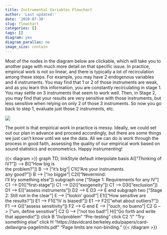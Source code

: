 ```yaml
---
title: Instrumental Variables Flowchart
author: 'Last updated:'
date: '2020-07-30'
slug: flowchart
categories: []
tags: []
diagram: yes
diagram_parallax: no
image_size: contain
---
```



Most of the nodes in the diagram below are clickable, which will take you to another page with much more detail on that specific issue. In practice, empirical work is not so linear, and there is typically a lot of recirculation among these steps. For example, you may have 2 endogenous variables and 4 instruments. You may find that 1 or 2 of those instruments are weak, and as you learn this information, you are constantly recirculating in stage 1. You may settle on 3 instruments that seem to work well. Then, in Stage 2, you may find that your results are very sensitive with those instruments, but less sensitive when relying on only 2 of those 3 instruments. So now you go back to step 1, evaluate just those 2 instruments, etc.

![](https://media.giphy.com/media/l0IylOPCNkiqOgMyA/giphy.gif)

The point is that empirical work in practice is messy. Ideally, we could set out our plan in advance and proceed accordingly, but there are some things we just can't know until we see the data. All we can do is work through the process in good faith, assessing the quality of our empirical work based on sound statistics and econometrics. Happy instrumenting!


{{< diagram >}}
graph TD;
    linkStyle default interpolate basis
    A(["Thinking of IV?"]) --> B(["How big is<br> the problem?"])
    B --> |"it's big"| C1(["Are your instruments<br> any good?"])
    B --> |"no biggie"| C2(["Nevermind:<br> I'll try something else"])
    subgraph one ["Stage 1: Requirements for any IV"]
    C1 --> D1(["first-stage"])
    C1 --> D2(["exogeneity"])
    C1 --> D3(["exclusion"])
    D1 --> E(["assess instruments"])
    D2 --> E
    D3 --> E
    end
    subgraph two ["Stage 2: Still not in the clear"]
    E --> |"lookin' good!"| E1(["How sensitive are<br> the results?"])
    E1 --> F1(["IV is biased!"])
    E1 --> F2(["what about outliers?"])
    F1 --> G(["assess sensitivity"])
    F2 --> G
    end
    E --> |"ouch, no bueno"| C2
    G --> |"um, define sensitive"| C2
    G --> |"not too bad!"| H(["Go forth and write<br> that appendix!"])
    click B "/iv/problem" "Pre-testing"
    click C2 "/" "Try something else"
    click H "https://davidcard.berkeley.edu/papers/card-dellavigna-pagelimits.pdf" "Page limits are non-binding."
{{< /diagram >}}
